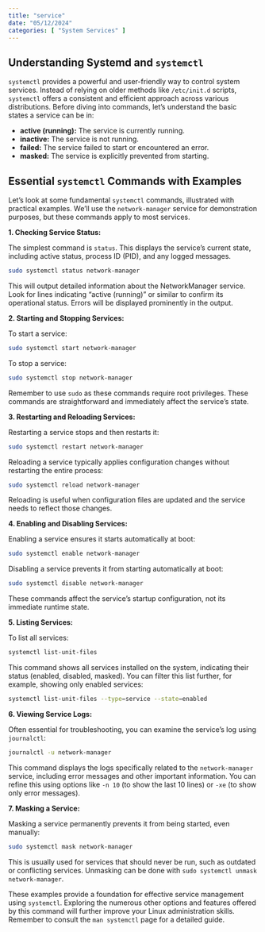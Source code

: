 ```yaml
---
title: "service"
date: "05/12/2024"
categories: [ "System Services" ]
---
```

## Understanding Systemd and `systemctl`

`systemctl` provides a powerful and user-friendly way to control system services.  Instead of relying on older methods like `/etc/init.d` scripts, `systemctl` offers a consistent and efficient approach across various distributions.  Before diving into commands, let's understand the basic states a service can be in:

* **active (running):** The service is currently running.
* **inactive:** The service is not running.
* **failed:** The service failed to start or encountered an error.
* **masked:** The service is explicitly prevented from starting.


## Essential `systemctl` Commands with Examples

Let's look at some fundamental `systemctl` commands, illustrated with practical examples. We'll use the `network-manager` service for demonstration purposes, but these commands apply to most services.


**1. Checking Service Status:**

The simplest command is `status`. This displays the service's current state, including active status, process ID (PID), and any logged messages.

```bash
sudo systemctl status network-manager
```

This will output detailed information about the NetworkManager service.  Look for lines indicating "active (running)" or similar to confirm its operational status.  Errors will be displayed prominently in the output.


**2. Starting and Stopping Services:**

To start a service:

```bash
sudo systemctl start network-manager
```

To stop a service:

```bash
sudo systemctl stop network-manager
```

Remember to use `sudo` as these commands require root privileges.  These commands are straightforward and immediately affect the service's state.


**3. Restarting and Reloading Services:**

Restarting a service stops and then restarts it:

```bash
sudo systemctl restart network-manager
```

Reloading a service typically applies configuration changes without restarting the entire process:

```bash
sudo systemctl reload network-manager
```

Reloading is useful when configuration files are updated and the service needs to reflect those changes.


**4. Enabling and Disabling Services:**

Enabling a service ensures it starts automatically at boot:

```bash
sudo systemctl enable network-manager
```

Disabling a service prevents it from starting automatically at boot:

```bash
sudo systemctl disable network-manager
```

These commands affect the service's startup configuration, not its immediate runtime state.


**5. Listing Services:**

To list all services:

```bash
systemctl list-unit-files
```

This command shows all services installed on the system, indicating their status (enabled, disabled, masked).  You can filter this list further, for example, showing only enabled services:

```bash
systemctl list-unit-files --type=service --state=enabled
```


**6.  Viewing Service Logs:**

Often essential for troubleshooting, you can examine the service's log using `journalctl`:

```bash
journalctl -u network-manager
```

This command displays the logs specifically related to the `network-manager` service, including error messages and other important information. You can refine this using options like `-n 10` (to show the last 10 lines) or `-xe` (to show only error messages).


**7. Masking a Service:**

Masking a service permanently prevents it from being started, even manually:

```bash
sudo systemctl mask network-manager
```

This is usually used for services that should never be run, such as outdated or conflicting services.  Unmasking can be done with `sudo systemctl unmask network-manager`.


These examples provide a foundation for effective service management using `systemctl`. Exploring the numerous other options and features offered by this command will further improve your Linux administration skills. Remember to consult the `man systemctl` page for a detailed guide.

